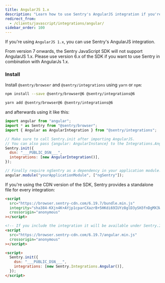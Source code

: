 ```yaml
---
title: AngularJS 1.x
description: "Learn how to use Sentry's AngularJS integration if you're using AngularJS 1.x."
redirect_from:
  - /clients/javascript/integrations/angular/
sidebar_order: 100
---
```


If you're using `AngularJS 1.x`, you can use Sentry's AngularJS integration.

<Alert level="warning" title="Discontinued support for AngularJS 1.x">

From version 7 onwards, the Sentry JavaScript SDK will not support AngularJS 1.x. Please use version 6.x of the SDK if you want to use Sentry in combination with AngularJs 1.x.

</Alert>

### Install

Install `@sentry/browser` and `@sentry/integrations` using `yarn` or `npm`:

```bash {tabTitle:npm}
npm install --save @sentry/browser@6 @sentry/integrations@6
```

```bash {tabTitle:Yarn}
yarn add @sentry/browser@6 @sentry/integrations@6
```

and afterwards using it like this:

<SignInNote />

```javascript
import angular from "angular";
import * as Sentry from "@sentry/browser";
import { Angular as AngularIntegration } from "@sentry/integrations";

// Make sure to call Sentry.init after importing AngularJS.
// You can also pass {angular: AngularInstance} to the Integrations.Angular() constructor.
Sentry.init({
  dsn: "___PUBLIC_DSN___",
  integrations: [new AngularIntegration()],
});

// Finally require ngSentry as a dependency in your application module.
angular.module("yourApplicationModule", ["ngSentry"]);
```

If you're using the CDN version of the SDK, Sentry provides a standalone file for every integration:

<SignInNote />

```html
<script
  src="https://browser.sentry-cdn.com/6.19.7/bundle.min.js"
  integrity="sha384-KXjn4K+AYjp1cparCXazrB+5HKdi69IUYz8glD3ySH3fnDgMX3Wg6VTMvXUGr4KB"
  crossorigin="anonymous"
></script>

<!-- If you include the integration it will be available under Sentry.Integrations.Angular -->
<script
  src="https://browser.sentry-cdn.com/6.19.7/angular.min.js"
  crossorigin="anonymous"
></script>

<script>
  Sentry.init({
    dsn: "___PUBLIC_DSN___",
    integrations: [new Sentry.Integrations.Angular()],
  });
</script>
```
